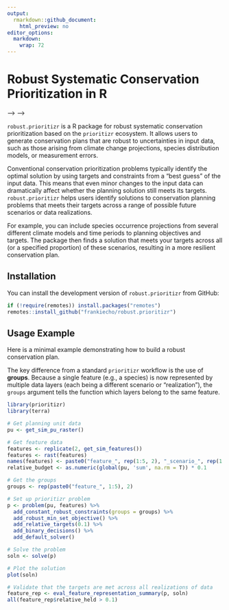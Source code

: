 ```yaml
---
output:
  rmarkdown::github_document:
    html_preview: no
editor_options: 
  markdown: 
    wrap: 72
---
```


# Robust Systematic Conservation Prioritization in R

  <!-- <!-- badges: start --> -->
  <!-- [![R-CMD-check](https://github.com/frankiecho/robust.prioritizr/actions/workflows/R-CMD-check.yaml/badge.svg)](https://github.com/frankiecho/robust.prioritizr/actions/workflows/R-CMD-check.yaml) -->
  <!-- [![Codecov test coverage](https://codecov.io/gh/frankiecho/robust.prioritizr/graph/badge.svg)](https://app.codecov.io/gh/frankiecho/robust.prioritizr) -->
  <!-- <!-- badges: end --> -->

`robust.prioritizr` is a R package for robust systematic conservation
prioritization based on the `prioritizr` ecosystem. It allows users to
generate conservation plans that are robust to uncertainties in input
data, such as those arising from climate change projections, species
distribution models, or measurement errors.

Conventional conservation prioritization problems typically identify the
optimal solution by using targets and constraints from a “best guess” of
the input data. This means that even minor changes to the input data can
dramatically affect whether the planning solution still meets its
targets. `robust.prioritizr` helps users identify solutions to
conservation planning problems that meets their targets across a range
of possible future scenarios or data realizations.

For example, you can include species occurrence projections from several
different climate models and time periods to planning objectives and
targets. The package then finds a solution that meets your targets
across all (or a specified proportion) of these scenarios, resulting in
a more resilient conservation plan.

## Installation

You can install the development version of `robust.prioritizr` from
GitHub:

``` r
if (!require(remotes)) install.packages("remotes")
remotes::install_github("frankiecho/robust.prioritizr")
```

## Usage Example

Here is a minimal example demonstrating how to build a robust
conservation plan.

The key difference from a standard `prioritizr` workflow is the use of
**groups**. Because a single feature (e.g., a species) is now
represented by multiple data layers (each being a different scenario or
“realization”), the `groups` argument tells the function which layers
belong to the same feature.

``` r
library(prioritizr)
library(terra)

# Get planning unit data
pu <- get_sim_pu_raster()

# Get feature data
features <- replicate(2, get_sim_features())
features <- rast(features)
names(features) <- paste0("feature_", rep(1:5, 2), "_scenario_", rep(1:2, each = 5))
relative_budget <- as.numeric(global(pu, 'sum', na.rm = T)) * 0.1

# Get the groups
groups <- rep(paste0("feature_", 1:5), 2)

# Set up prioritizr problem
p <- problem(pu, features) %>%
  add_constant_robust_constraints(groups = groups) %>%
  add_robust_min_set_objective() %>%
  add_relative_targets(0.1) %>%
  add_binary_decisions() %>%
  add_default_solver()

# Solve the problem
soln <- solve(p)

# Plot the solution
plot(soln)

# Validate that the targets are met across all realizations of data
feature_rep <- eval_feature_representation_summary(p, soln)
all(feature_rep$relative_held > 0.1)
```
